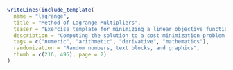 ```r
writeLines(include_template(
  name = "lagrange",
  title = "Method of Lagrange Multipliers",
  teaser = "Exercise template for minimizing a linear objective function with two arguments subject to a Cobb-Douglas-type constraint. Both the parameters of the functions and the exact question (argument 1 vs. argument 2 vs. function value in optimum) are drawn randomly.",
  description = "Computing the solution to a cost minimization problem subject to an output constraint where the production fuction with arguments capital and labor is of Cobb-Douglas type. As  <code class=\"highlighter-rouge\">num</code> exercises have only a single numeric solution (and to make test takers read the exercise carefully), one of three natural quantities in the optimum is selected randomly as the question: the first argument (capital), the second argument (labor), or the minimal function value (costs). The optimal solution is also displayed graphically using a contour plot.",
  tags = c("numeric", "arithmetic", "derivative", "mathematics"),
  randomization = "Random numbers, text blocks, and graphics",
  thumb = c(216, 495), page = 2)
)
```
